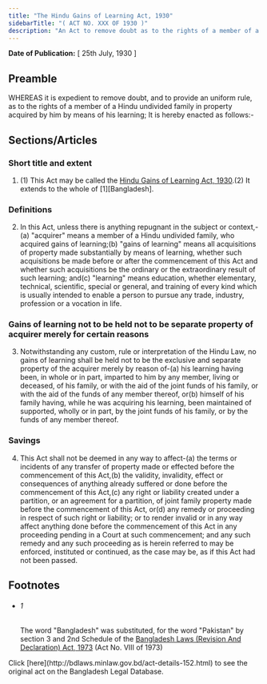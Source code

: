 ```yaml
---
title: "The Hindu Gains of Learning Act, 1930"
sidebarTitle: "( ACT NO. XXX OF 1930 )"
description: "An Act to remove doubt as to the rights of a member of a Hindu undivided family in property acquired by him by means of his learning."
---
```


**Date of Publication:** [ 25th July, 1930 ]

## Preamble

WHEREAS it is expedient to remove doubt, and to provide an uniform rule, as to the rights of a member of a Hindu undivided family in property acquired by him by means of his learning; It is hereby enacted as follows:-

## Sections/Articles

### Short title and extent

1. (1) This Act may be called the [Hindu Gains of Learning Act, 1930](/laws/volume-8/act-152 "Hindu Gains of Learning Act, 1930").(2) It extends to the whole of [1][Bangladesh].

### Definitions

2. In this Act, unless there is anything repugnant in the subject or context,-(a) "acquirer" means a member of a Hindu undivided family, who acquired gains of learning;(b) "gains of learning" means all acquisitions of property made substantially by means of learning, whether such acquisitions be made before or after the commencement of this Act and whether such acquisitions be the ordinary or the extraordinary result of such learning; and(c) "learning" means education, whether elementary, technical, scientific, special or general, and training of every kind which is usually intended to enable a person to pursue any trade, industry, profession or a vocation in life.

### Gains of learning not to be held not to be separate property of acquirer merely for certain reasons

3. Notwithstanding any custom, rule or interpretation of the Hindu Law, no gains of learning shall be held not to be the exclusive and separate property of the acquirer merely by reason of-(a) his learning having been, in whole or in part, imparted to him by any member, living or deceased, of his family, or with the aid of the joint funds of his family, or with the aid of the funds of any member thereof, or(b) himself of his family having, while he was acquiring his learning, been maintained of supported, wholly or in part, by the joint funds of his family, or by the funds of any member thereof.

### Savings

4. This Act shall not be deemed in any way to affect-(a) the terms or incidents of any transfer of property made or effected before the commencement of this Act,(b) the validity, invalidity, effect or consequences of anything already suffered or done before the commencement of this Act,(c) any right or liability created under a partition, or an agreement for a partition, of joint family property made before the commencement of this Act, or(d) any remedy or proceeding in respect of such right or liability; or to render invalid or in any way affect anything done before the commencement of this Act in any proceeding pending in a Court at such commencement; and any such remedy and any such proceeding as is herein referred to may be enforced, instituted or continued, as the case may be, as if this Act had not been passed.

## Footnotes

- ###### 1

  The word "Bangladesh" was substituted, for the word "Pakistan" by section 3 and 2nd Schedule of the [Bangladesh Laws (Revision And Declaration) Act, 1973](/laws/volume-17/act-430 "Bangladesh Laws (Revision And Declaration) Act, 1973") (Act No. VIII of 1973)

<Note>
  Click [here](http://bdlaws.minlaw.gov.bd/act-details-152.html) to see the original act on the Bangladesh Legal Database.
</Note>
